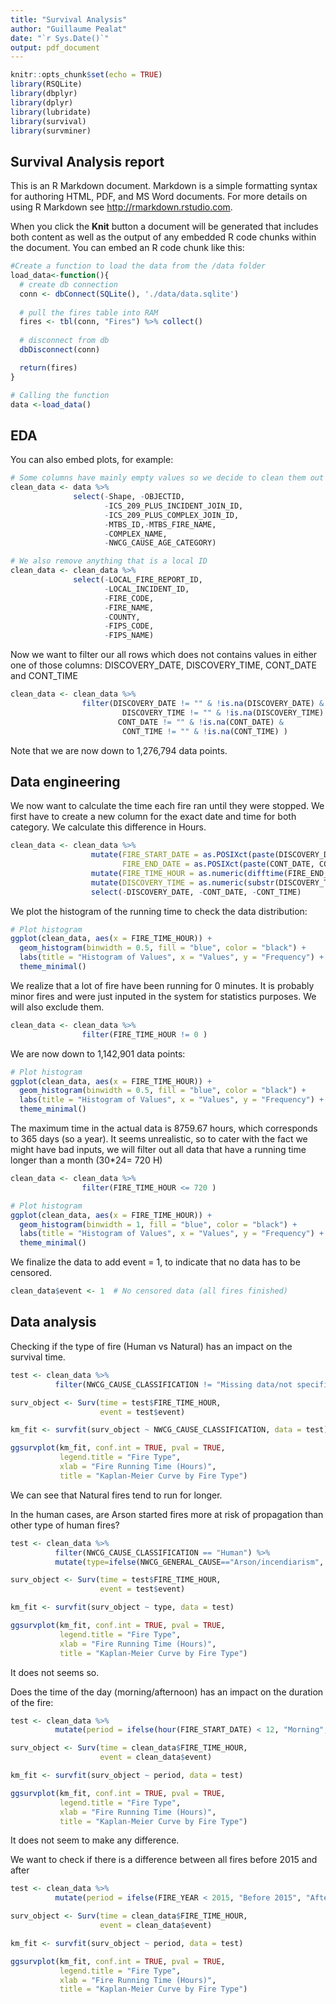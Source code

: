 ```yaml
---
title: "Survival Analysis"
author: "Guillaume Pealat"
date: "`r Sys.Date()`"
output: pdf_document
---
```


```r
knitr::opts_chunk$set(echo = TRUE)
library(RSQLite)
library(dbplyr)
library(dplyr)
library(lubridate)
library(survival)
library(survminer)
```

## Survival Analysis report

This is an R Markdown document. Markdown is a simple formatting syntax for authoring HTML, PDF, and MS Word documents. For more details on using R Markdown see <http://rmarkdown.rstudio.com>.

When you click the **Knit** button a document will be generated that includes both content as well as the output of any embedded R code chunks within the document. You can embed an R code chunk like this:

```r
#Create a function to load the data from the /data folder
load_data<-function(){
  # create db connection
  conn <- dbConnect(SQLite(), './data/data.sqlite')
  
  # pull the fires table into RAM
  fires <- tbl(conn, "Fires") %>% collect()
  
  # disconnect from db
  dbDisconnect(conn)

  return(fires)  
}

# Calling the function
data <-load_data()
```

## EDA

You can also embed plots, for example:

```r
# Some columns have mainly empty values so we decide to clean them out
clean_data <- data %>%
              select(-Shape, -OBJECTID,
                     -ICS_209_PLUS_INCIDENT_JOIN_ID,
                     -ICS_209_PLUS_COMPLEX_JOIN_ID,
                     -MTBS_ID,-MTBS_FIRE_NAME,
                     -COMPLEX_NAME,
                     -NWCG_CAUSE_AGE_CATEGORY)

# We also remove anything that is a local ID
clean_data <- clean_data %>%
              select(-LOCAL_FIRE_REPORT_ID, 
                     -LOCAL_INCIDENT_ID,
                     -FIRE_CODE,
                     -FIRE_NAME,
                     -COUNTY,
                     -FIPS_CODE,
                     -FIPS_NAME)
```

Now we want to filter our all rows which does not contains values in either one of those columns: DISCOVERY_DATE, DISCOVERY_TIME, CONT_DATE and CONT_TIME

```r
clean_data <- clean_data %>%
                filter(DISCOVERY_DATE != "" & !is.na(DISCOVERY_DATE) &
                         DISCOVERY_TIME != "" & !is.na(DISCOVERY_TIME) & 
                        CONT_DATE != "" & !is.na(CONT_DATE) & 
                         CONT_TIME != "" & !is.na(CONT_TIME) )
```

Note that we are now down to 1,276,794 data points.

## Data engineering

We now want to calculate the time each fire ran until they were stopped.
We first have to create a new column for the exact date and time for both category. We calculate this difference in Hours.

```r
clean_data <- clean_data %>% 
                  mutate(FIRE_START_DATE = as.POSIXct(paste(DISCOVERY_DATE, DISCOVERY_TIME), format = "%m/%d/%Y %H%M"),
                         FIRE_END_DATE = as.POSIXct(paste(CONT_DATE, CONT_TIME), format = "%m/%d/%Y %H%M"))  %>%
                  mutate(FIRE_TIME_HOUR = as.numeric(difftime(FIRE_END_DATE, FIRE_START_DATE, units="hours"))) %>%
                  mutate(DISCOVERY_TIME = as.numeric(substr(DISCOVERY_TIME, 1, 2))) %>%
                  select(-DISCOVERY_DATE, -CONT_DATE, -CONT_TIME)
```

We plot the histogram of the running time to check the data distribution:

```r
# Plot histogram
ggplot(clean_data, aes(x = FIRE_TIME_HOUR)) +
  geom_histogram(binwidth = 0.5, fill = "blue", color = "black") +
  labs(title = "Histogram of Values", x = "Values", y = "Frequency") +
  theme_minimal()
```
We realize that a lot of fire have been running for 0 minutes. It is probably minor fires and were just inputed in the system for statistics purposes. We will also exclude them.

```r
clean_data <- clean_data %>%
                filter(FIRE_TIME_HOUR != 0 )
```

We are now down to 1,142,901 data points:

```r
# Plot histogram
ggplot(clean_data, aes(x = FIRE_TIME_HOUR)) +
  geom_histogram(binwidth = 0.5, fill = "blue", color = "black") +
  labs(title = "Histogram of Values", x = "Values", y = "Frequency") +
  theme_minimal()
```
The maximum time in the actual data is 8759.67 hours, which corresponds to 365 days (so a year).
It seems unrealistic, so to cater with the fact we might have bad inputs, we will filter out all data that have a running time longer than a month (30*24= 720 H)

```r
clean_data <- clean_data %>%
                filter(FIRE_TIME_HOUR <= 720 )
```

```r
# Plot histogram
ggplot(clean_data, aes(x = FIRE_TIME_HOUR)) +
  geom_histogram(binwidth = 1, fill = "blue", color = "black") +
  labs(title = "Histogram of Values", x = "Values", y = "Frequency") +
  theme_minimal()
```
We finalize the data to add event = 1, to indicate that no data has to be censored.
```r
clean_data$event <- 1  # No censored data (all fires finished)

```

## Data analysis

Checking if the type of fire (Human vs Natural) has an impact on the survival time.

```r
test <- clean_data %>%
          filter(NWCG_CAUSE_CLASSIFICATION != "Missing data/not specified/undetermined")

surv_object <- Surv(time = test$FIRE_TIME_HOUR, 
                    event = test$event)

km_fit <- survfit(surv_object ~ NWCG_CAUSE_CLASSIFICATION, data = test)

ggsurvplot(km_fit, conf.int = TRUE, pval = TRUE, 
           legend.title = "Fire Type",
           xlab = "Fire Running Time (Hours)", 
           title = "Kaplan-Meier Curve by Fire Type")
```
We can see that Natural fires tend to run for longer.

In the human cases, are Arson started fires more at risk of propagation than other type of human fires?

```r
test <- clean_data %>%
          filter(NWCG_CAUSE_CLASSIFICATION == "Human") %>%
          mutate(type=ifelse(NWCG_GENERAL_CAUSE=="Arson/incendiarism", "Arson","Other"))

surv_object <- Surv(time = test$FIRE_TIME_HOUR, 
                    event = test$event)

km_fit <- survfit(surv_object ~ type, data = test)

ggsurvplot(km_fit, conf.int = TRUE, pval = TRUE, 
           legend.title = "Fire Type",
           xlab = "Fire Running Time (Hours)", 
           title = "Kaplan-Meier Curve by Fire Type")
```

It does not seems so.

Does the time of the day (morning/afternoon) has an impact on the duration of the fire:

```r
test <- clean_data %>%
          mutate(period = ifelse(hour(FIRE_START_DATE) < 12, "Morning", "Afternoon"))

surv_object <- Surv(time = clean_data$FIRE_TIME_HOUR, 
                    event = clean_data$event)

km_fit <- survfit(surv_object ~ period, data = test)

ggsurvplot(km_fit, conf.int = TRUE, pval = TRUE, 
           legend.title = "Fire Type",
           xlab = "Fire Running Time (Hours)", 
           title = "Kaplan-Meier Curve by Fire Type")
```
It does not seem to make any difference.

We want to check if there is a difference between all fires before 2015 and after


```r
test <- clean_data %>%
          mutate(period = ifelse(FIRE_YEAR < 2015, "Before 2015", "After 2015"))

surv_object <- Surv(time = clean_data$FIRE_TIME_HOUR, 
                    event = clean_data$event)

km_fit <- survfit(surv_object ~ period, data = test)

ggsurvplot(km_fit, conf.int = TRUE, pval = TRUE, 
           legend.title = "Fire Type",
           xlab = "Fire Running Time (Hours)", 
           title = "Kaplan-Meier Curve by Fire Type")
```
